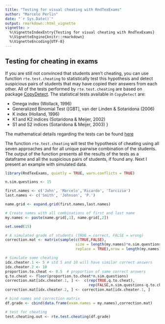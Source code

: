 ---
title: "Testing for visual cheating with RndTexExams"
author: "Marcelo Perlin"
date: "`r Sys.Date()`"
output: rmarkdown::html_vignette
vignette: >
  %\VignetteIndexEntry{Testing for visual cheating with RndTexExams}
  %\VignetteEngine{knitr::rmarkdown}
  %\VignetteEncoding{UTF-8}
---


## Testing for cheating in exams

If you are still not convinced that students aren't cheating, you can use function `rte.test.cheating` to statistically test this hypothesis and detect suspicious pairs of students that may have copied their answers from each other. All of the tests performed by `rte.test.cheating` are based on package [CopyDetect](https://cran.r-project.org/package=CopyDetect). The statistical tests available in `CopyDetect` are:

- Omega index (Wollack, 1996)
- Generalized Binomial Test ([GBT], van der Linden & Sotaridona (2006)
- K index (Holland, 1996)
- K1 and K2 indices (Sotaridona & Meijer, 2002)
- S1 and S2 indices (Sotaridona & Meijer, 2003) }

The mathematical details regarding the tests can be found [here](http://apm.sagepub.com/content/37/1/93.extract)

The function `rte.test.cheating` will test the hypothesis of cheating using all seven approaches and for all unique pairwise combination of the students. The output of the function presents all the results of the tests as a dataframe and all the suspicious pairs of students, if found any. Next I present an example with simulated data.


```{r, eval=TRUE, fig.width= 5}
library(RndTexExams, quietly = TRUE, warn.conflicts = TRUE)

n.sim.questions <- 15

first.names <- c('John', 'Marcelo','Ricardo', 'Tarcizio')
last.names <- c('Smith', 'Johnson', 'P.')

name.grid <- expand.grid(first.names,last.names)

# Create names with all combinations of first and last name
my.names <- paste(name.grid[,1], name.grid[,2])

set.seed(15)

# A simulated grade of students (TRUE = correct, FALSE = wrong)
correction.mat <- matrix(sample(c(TRUE,FALSE),
                                size = length(my.names)*n.sim.questions,
                                replace = TRUE),nrow = length(my.names))

# Simulate some cheating
idx.cheater.1 <- 5 # std 5 and 10 will have similar correct answers
idx.cheater.2 <- 10 
proportion.to.cheat <- 0.5  # proportion of same correct answers
q.to.cheat <- floor(proportion.to.cheat*n.sim.questions)
correction.mat[idx.cheater.1, ] <-  c(rep(TRUE,q.to.cheat),
                                      rep(FALSE,n.sim.questions-q.to.cheat))
correction.mat[idx.cheater.2, ] <- correction.mat[idx.cheater.1, ]

# bind names and correction matrix
df.grade <- cbind(data.frame(exam.names = my.names),correction.mat)

# test for cheating
test.cheating.out <- rte.test.cheating(df.grade)

```

